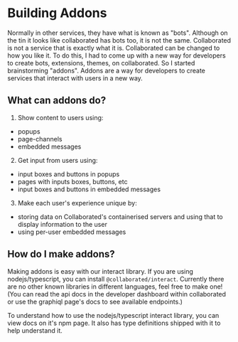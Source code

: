 
<Meta title="Developers/Addons/Building Addons"/>

# Building Addons

Normally in other services, they have what is known as "bots". Although on the tin it looks like collaborated has bots too, it is not the same.
Collaborated is not a service that is exactly what it is. Collaborated can be changed to how you like it.
To do this, I had to come up with a new way for developers to create bots, extensions, themes, on collaborated.
So I started brainstorming "addons". Addons are a way for developers to create services that interact with users in a new way.

## What can addons do?

1. Show content to users using:
 - popups
 - page-channels
 - embedded messages
2. Get input from users using:
 - input boxes and buttons in popups
 - pages with inputs boxes, buttons, etc
 - input boxes and buttons in embedded messages
3. Make each user's experience unique by:
 - storing data on Collaborated's containerised servers and using that to display information to the user
 - using per-user embedded messages

## How do I make addons?
Making addons is easy with our interact library. If you are using nodejs/typescript, you can install `@collaborated/interact`.
Currently there are no other known libraries in different languages, feel free to make one! (You can read the api docs in the developer dashboard within collaborated or use the graphiql page's docs to see available endpoints.)

To understand how to use the nodejs/typescript interact library, you can view docs on it's npm page. It also has type definitions shipped with it to help understand it.
